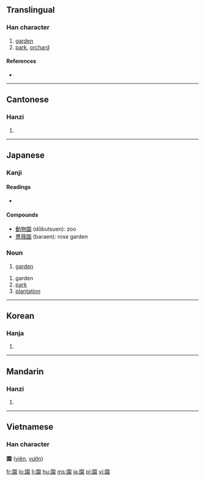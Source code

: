{{see|园}}
==Translingual==

===Han character===
{{Han char|rn=31|rad=囗|as=10|sn=13|four=6023<sub>2</sub>|canj=田土口女 (WGRV)|ids=⿴[[囗]][[袁]]}}

# [[garden]]
# [[park]], [[orchard]]

====References====
* {{Han ref|kx=0220.080|dkj=04818|dj=0451.130|hdz=10723.040|uh=5712|ud=22290|bh=B6E9|bd=46825}}

----

==Cantonese==

===Hanzi===
{{yue-hanzi|jyut=|y=yun4}}

# {{defn|Cantonese}}

----

==Japanese==

===Kanji===
{{ja-kanji|grade=2|rs=囗10}}

====Readings====
* {{ja-readings|on=[[えん]] (''en''), [[おん]] (''on'')|kun=[[その]] (''sono'')}}

====Compounds====
* [[動物園]] (dōbutsuen): zoo
* [[薔薇園]] (baraen): rose garden
=== Noun ===
{{ja-noun|k|hira=えん|rom=en}}
#[[garden]]
{{ja-noun|k|hira=その|rom=sono}}
#garden
#[[park]]
#[[plantation]]
----

==Korean==

===Hanja===
{{ko-hanja|hangeul=[[원]]|rv=won|mr=wŏn}}

# {{defn|Korean}}

----

==Mandarin==

===Hanzi===
{{cmn-hanzi|sim=园|pin=[[yuán]] ([[yuan2]])|wg=yüan<sup>2</sup>}}

# {{defn|Mandarin}}

----

==Vietnamese==
===Han character===
'''園''' ([[viên]], [[vườn]])

[[fr:園]]
[[lo:園]]
[[li:園]]
[[hu:園]]
[[ms:園]]
[[ja:園]]
[[pl:園]]
[[vi:園]]
